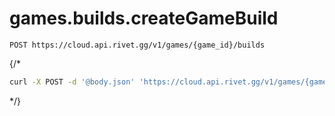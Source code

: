 # games.builds.createGameBuild
```
POST https://cloud.api.rivet.gg/v1/games/{game_id}/builds
```


{/*<RequestExample>
```bash curl
curl -X POST -d '@body.json' 'https://cloud.api.rivet.gg/v1/games/{game_id}/builds'
```
</RequestExample>*/}
